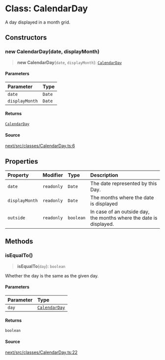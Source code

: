 # Class: CalendarDay

A day displayed in a month grid.

## Constructors

### new CalendarDay(date, displayMonth)

> **new CalendarDay**(`date`, `displayMonth`): [`CalendarDay`](/api/next/classes/CalendarDay.mdx)

#### Parameters

| Parameter | Type |
| :------ | :------ |
| `date` | `Date` |
| `displayMonth` | `Date` |

#### Returns

[`CalendarDay`](/api/next/classes/CalendarDay.mdx)

#### Source

[next/src/classes/CalendarDay.ts:6](https://github.com/gpbl/react-day-picker/blob/56bfb649e/next/src/classes/CalendarDay.ts#L6)

## Properties

| Property | Modifier | Type | Description |
| :------ | :------ | :------ | :------ |
| `date` | `readonly` | `Date` | The date represented by this Day. |
| `displayMonth` | `readonly` | `Date` | The months where the date is displayed |
| `outside` | `readonly` | `boolean` | In case of an outside day, the months where the date is displayed. |

## Methods

### isEqualTo()

> **isEqualTo**(`day`): `boolean`

Whether the day is the same as the given day.

#### Parameters

| Parameter | Type |
| :------ | :------ |
| `day` | [`CalendarDay`](/api/next/classes/CalendarDay.mdx) |

#### Returns

`boolean`

#### Source

[next/src/classes/CalendarDay.ts:22](https://github.com/gpbl/react-day-picker/blob/56bfb649e/next/src/classes/CalendarDay.ts#L22)
